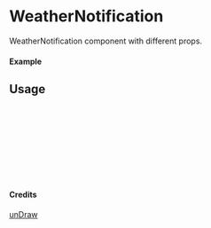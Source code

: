 
<Meta of={WeatherNotification} title="unDraw/WeatherNotification" />

# WeatherNotification

WeatherNotification component with different props.

#### Example

<Canvas of={WeatherNotification.Primary} />

## Usage

```ts
import { WeatherNotification } from "yadl-ui";

const Example = () => {
  return (
      <WeatherNotification />
  );
};

export default Example;
```

#### Credits
[unDraw](https://undraw.co/illustrations)

